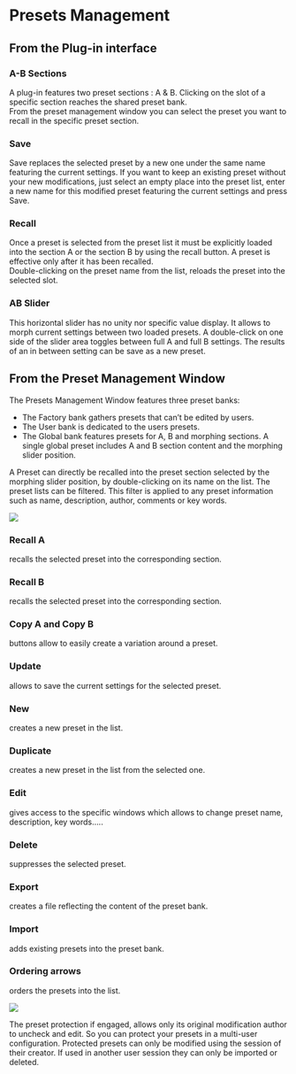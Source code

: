 # Presets Management

## From the Plug-in interface

### A-B Sections

A plug-in features two preset sections : A & B. Clicking on the slot of a specific section reaches the shared preset bank.  
From the preset management window you can select the preset you want to recall in the specific preset section.

### Save

Save replaces the selected preset by a new one under the same name featuring the current settings. If you want to
keep an existing preset without your new modifications, just select an empty place into the preset list, enter a new
name for this modified preset featuring the current settings and press Save.

### Recall

Once a preset is selected from the preset list it must be explicitly loaded into the section A or the section B by using
the recall button. A preset is effective only after it has been recalled.  
Double-clicking on the preset name from the list, reloads the preset into the selected slot.

### AB Slider

This horizontal slider has no unity nor specific value display. It allows to morph current settings between two loaded
presets. A double-click on one side of the slider area toggles between full A and full B settings. The results of an in
between setting can be save as a new preset.

## From the Preset Management Window

The Presets Management Window features three preset banks:

- The Factory bank gathers presets that can’t be edited by users.
- The User bank is dedicated to the users presets.
- The Global bank features presets for A, B and morphing sections. A single global preset includes A and B section
content and the morphing slider position.

A Preset can directly be recalled into the preset section selected by the morphing slider position, by double-clicking
on its name on the list. The preset lists can be filtered. This filter is applied to any preset information such as name,
description, author, comments or key words.

![](https://flux-shared.s3.amazonaws.com/doc_images/Plugins/ircam-trax/trax_16.png)

### Recall A
recalls the selected preset into the corresponding section.

### Recall B
recalls the selected preset into the corresponding section.

### Copy A and Copy B
buttons allow to easily create a variation around a preset.

### Update
allows to save the current settings for the selected preset.

### New
creates a new preset in the list.

### Duplicate
creates a new preset in the list from the selected one.

### Edit
gives access to the specific windows which allows to change preset name, description, key words.....

### Delete
suppresses the selected preset.

### Export
creates a file reflecting the content of the preset bank.

### Import
adds existing presets into the preset bank.

### Ordering arrows
orders the presets into the list.

![](https://flux-shared.s3.amazonaws.com/doc_images/Plugins/ircam-trax/trax_17.png)

The preset protection if engaged, allows only its original modification author to uncheck and edit. So you can protect your
presets in a multi-user configuration. Protected presets can only be modified using the session of their creator. If used in
another user session they can only be imported or deleted.
